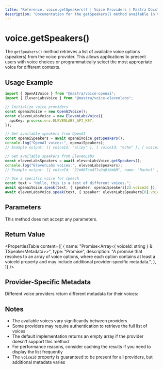 ```yaml
---
title: "Reference: voice.getSpeakers() | Voice Providers | Mastra Docs"
description: "Documentation for the getSpeakers() method available in voice providers, which retrieves available voice options."
---
```




# voice.getSpeakers()

The `getSpeakers()` method retrieves a list of available voice options (speakers) from the voice provider. This allows applications to present users with voice choices or programmatically select the most appropriate voice for different contexts.

## Usage Example

```typescript
import { OpenAIVoice } from "@mastra/voice-openai";
import { ElevenLabsVoice } from "@mastra/voice-elevenlabs";

// Initialize voice providers
const openaiVoice = new OpenAIVoice();
const elevenLabsVoice = new ElevenLabsVoice({
  apiKey: process.env.ELEVENLABS_API_KEY,
});

// Get available speakers from OpenAI
const openaiSpeakers = await openaiVoice.getSpeakers();
console.log("OpenAI voices:", openaiSpeakers);
// Example output: [{ voiceId: "alloy" }, { voiceId: "echo" }, { voiceId: "fable" }, ...]

// Get available speakers from ElevenLabs
const elevenLabsSpeakers = await elevenLabsVoice.getSpeakers();
console.log("ElevenLabs voices:", elevenLabsSpeakers);
// Example output: [{ voiceId: "21m00Tcm4TlvDq8ikWAM", name: "Rachel" }, ...]

// Use a specific voice for speech
const text = "Hello, this is a test of different voices.";
await openaiVoice.speak(text, { speaker: openaiSpeakers[2].voiceId });
await elevenLabsVoice.speak(text, { speaker: elevenLabsSpeakers[0].voiceId });
```

## Parameters

This method does not accept any parameters.

## Return Value

<PropertiesTable
  content={[
    {
      name: "Promise<Array<{ voiceId: string } & TSpeakerMetadata>>",
      type: "Promise",
      description:
        "A promise that resolves to an array of voice options, where each option contains at least a voiceId property and may include additional provider-specific metadata.",
    },
  ]}
/>

## Provider-Specific Metadata

Different voice providers return different metadata for their voices:



<Tabs>
  <TabItem value="OpenAI">
    <PropertiesTable
      content={[
        {
          name: "voiceId",
          type: "string",
          description: "Unique identifier for the voice (e.g., 'alloy', 'echo', 'fable', 'onyx', 'nova', 'shimmer')",
        }
      ]}
    />
  </TabItem>

<TabItem value="OpenAI Realtime">
  <PropertiesTable
    content={[
      {
        name: "voiceId",
        type: "string",
        description:
          "Unique identifier for the voice (e.g., 'alloy', 'echo', 'fable', 'onyx', 'nova', 'shimmer')",
      },
    ]}
  />
</TabItem>

<TabItem value="Deepgram">
  <PropertiesTable
    content={[
      {
        name: "voiceId",
        type: "string",
        description: "Unique identifier for the voice",
      },
      {
        name: "language",
        type: "string",
        description: "Language code embedded in the voice ID (e.g., 'en')",
      },
    ]}
  />
</TabItem>

<TabItem value="ElevenLabs">
  <PropertiesTable
    content={[
      {
        name: "voiceId",
        type: "string",
        description: "Unique identifier for the voice",
      },
      {
        name: "name",
        type: "string",
        description: "Human-readable name of the voice",
      },
      {
        name: "category",
        type: "string",
        description: "Category of the voice (e.g., 'premade', 'cloned')",
      },
    ]}
  />
</TabItem>

<TabItem value="Google">
  <PropertiesTable
    content={[
      {
        name: "voiceId",
        type: "string",
        description: "Unique identifier for the voice",
      },
      {
        name: "languageCodes",
        type: "string[]",
        description:
          "Array of language codes supported by the voice (e.g., ['en-US'])",
      },
    ]}
  />
</TabItem>

<TabItem value="Azure">
  <PropertiesTable
    content={[
      {
        name: "voiceId",
        type: "string",
        description: "Unique identifier for the voice",
      },
      {
        name: "language",
        type: "string",
        description: "Language code extracted from the voice ID (e.g., 'en')",
      },
      {
        name: "region",
        type: "string",
        description: "Region code extracted from the voice ID (e.g., 'US')",
      },
    ]}
  />
</TabItem>

<TabItem value="Murf">
  <PropertiesTable
    content={[
      {
        name: "voiceId",
        type: "string",
        description: "Unique identifier for the voice",
      },
      {
        name: "name",
        type: "string",
        description: "Name of the voice (same as voiceId)",
      },
      {
        name: "language",
        type: "string",
        description: "Language code extracted from the voice ID (e.g., 'en')",
      },
      {
        name: "gender",
        type: "string",
        description:
          "Gender of the voice (always 'neutral' in current implementation)",
      },
    ]}
  />
</TabItem>

<TabItem value="PlayAI">
  <PropertiesTable
    content={[
      {
        name: "voiceId",
        type: "string",
        description:
          "Unique identifier for the voice (S3 URL to manifest.json)",
      },
      {
        name: "name",
        type: "string",
        description:
          "Human-readable name of the voice (e.g., 'Angelo', 'Arsenio')",
      },
      {
        name: "accent",
        type: "string",
        description:
          "Accent of the voice (e.g., 'US', 'Irish', 'US African American')",
      },
      {
        name: "gender",
        type: "string",
        description: "Gender of the voice ('M' or 'F')",
      },
      {
        name: "age",
        type: "string",
        description: "Age category of the voice (e.g., 'Young', 'Middle')",
      },
      {
        name: "style",
        type: "string",
        description: "Speaking style of the voice (e.g., 'Conversational')",
      },
    ]}
  />
</TabItem>

<TabItem value="Speechify">
  <PropertiesTable
    content={[
      {
        name: "voiceId",
        type: "string",
        description: "Unique identifier for the voice",
      },
      {
        name: "name",
        type: "string",
        description: "Human-readable name of the voice",
      },
      {
        name: "language",
        type: "string",
        description: "Language code of the voice (e.g., 'en-US')",
      },
    ]}
  />
</TabItem>

<TabItem value="Sarvam">
    <PropertiesTable
      content={[
        {
          name: "voiceId",
          type: "string",
          description: "Unique identifier for the voice",
        },
        {
          name: "name",
          type: "string",
          description: "Human-readable name of the voice",
        },
        {
          name: "language",
          type: "string",
          description: "Language of the voice (e.g., 'english', 'hindi')",
        },
        {
          name: "gender",
          type: "string",
          description: "Gender of the voice ('male' or 'female')",
        }
      ]}
    />
  </TabItem>
</Tabs>

## Notes

- The available voices vary significantly between providers
- Some providers may require authentication to retrieve the full list of voices
- The default implementation returns an empty array if the provider doesn't support this method
- For performance reasons, consider caching the results if you need to display the list frequently
- The `voiceId` property is guaranteed to be present for all providers, but additional metadata varies
